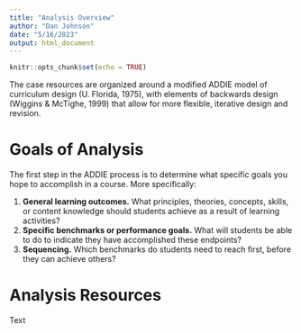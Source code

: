 ```yaml
---
title: "Analysis Overview"
author: "Dan Johnson"
date: "5/16/2023"
output: html_document
---
```


```r
knitr::opts_chunk$set(echo = TRUE)
```

The case resources are organized around a modified ADDIE model of curriculum design (U. Florida, 1975), with elements of backwards design (Wiggins & McTighe, 1999) that allow for more flexible, iterative design and revision.

# Goals of Analysis

The first step in the ADDIE process is to determine what specific goals you hope to accomplish in a course. More specifically:

1. __General learning outcomes.__ What principles, theories, concepts, skills, or content knowledge should students achieve as a result of learning activities?
2. __Specific benchmarks or performance goals.__ What will students be able to do to indicate they have accomplished these endpoints?
3. __Sequencing.__ Which benchmarks do students need to reach first, before they can achieve others?

# Analysis Resources

Text
